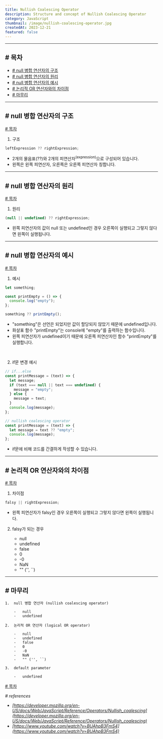 ```yaml
---
title: Nullish Coalescing Operator
description: Structure and concept of Nullish Coalescing Operator
category: JavaScript
thumbnail: /image/nullish-coalescing-operator.jpg
createdAt: 2023-12-21
featured: false
---
```


---

## # 목차

- [# null 병합 연산자의 구조](#-null-병합-연산자의-구조)
- [# null 병합 연산자의 원리](#-null-병합-연산자의-원리)
- [# null 병합 연산자의 예시](#-null-병합-연산자의-예시)
- [# 논리적 OR 연산자와의 차이점](#-논리적-or-연산자와의-차이점)
- [# 마무리](#-마무리)

---

## # null 병합 연산자의 구조

[# 목차](#-목차)

1. 구조

```typescript
leftExpression ?? rightExpression;
```

- 2개의 물음표(??)와 2개의 피연산자<sup>(expression)</sup>으로 구성되어 있습니다.
- 왼쪽은 왼쪽 피연산자, 오른쪽은 오른쪽 피연산자 칭합니다.

---

## # null 병합 연산자의 원리

[# 목차](#-목차)

1. 원리

```typescript
(null || undefined) ?? rightExpression;
```

- 왼쪽 피연산자의 값이 null 또는 undefined인 경우 오른쪽이 실행되고 그렇지 않다면 왼쪽이 실행됩니다.

---

## # null 병합 연산자의 예시

[# 목차](#-목차)

1.  예시

```typescript
let something;

const printEmpty = () => {
  console.log("empty");
};

something ?? printEmpty();
```

- "something"은 선언은 되었지만 값이 할당되지 않았기 때문에 undefined입니다.
- 화살표 함수 "printEmpty"는 console에 "empty"를 출력하는 함수입니다.
- 왼쪽 피연산자가 undefined이기 때문에 오른쪽 피연산자인 함수 "printEmpty"를 실행합니다.

<br />

2.  if문 변경 예시

```typescript
// if...else
const printMessage = (text) => {
  let message;
  if (text === null || text === undefined) {
    message = "empty";
  } else {
    message = text;
  }
  console.log(message);
};

// nullish coalescing operator
const printMessage = (text) => {
  let message = text ?? "empty";
  console.log(message);
};
```

- if문에 비해 코드를 간결하게 작성할 수 있습니다.

---

## # 논리적 OR 연산자와의 차이점

[# 목차](#-목차)

1. 차이점

```typescript
falsy || rightExpression;
```

- 왼쪽 피연산자가 falsy인 경우 오른쪽이 실행되고 그렇지 않다면 왼쪽이 실행됩니다.

2.  falsy가 되는 경우

    - null
    - undefined
    - false
    - 0
    - -0
    - NaN
    - "" ('', ``)

---

## # 마무리

    1.  null 병합 연산자 (nullish coalescing operator)

        -   null
        -   undefined

    2.  논리적 OR 연산자 (logical OR operator)

        -   null
        -   undefined
        -   false
        -   0
        -   -0
        -   NaN
        -   "" ('', ``)

    3.  default parameter

        -   undefined

[# 목차](#-목차)

_# references_

- _[https://developer.mozilla.org/en-US/docs/Web/JavaScript/Reference/Operators/Nullish_coalescing](https://developer.mozilla.org/en-US/docs/Web/JavaScript/Reference/Operators/Nullish_coalescing)_
- _[https://www.youtube.com/watch?v=BUAhpB3FmS4](https://www.youtube.com/watch?v=BUAhpB3FmS4)_
